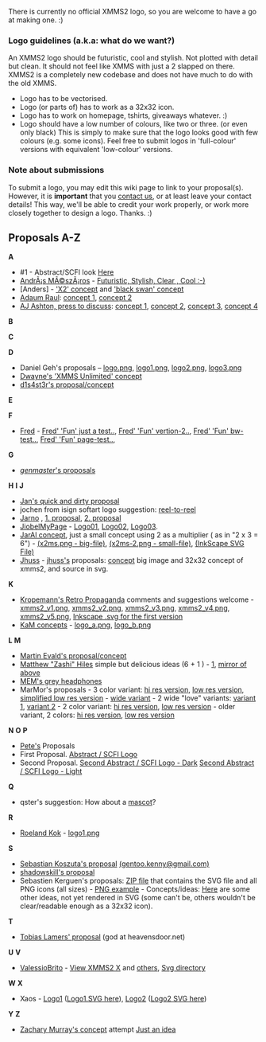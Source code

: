 {{Navbar}}

There is currently no official XMMS2 logo, so you are welcome to have a go at making one. :)

=== Logo guidelines (a.k.a: what do we want?) ===
An XMMS2 logo should be futuristic, cool and stylish. Not plotted with detail but clean. It should not feel like XMMS with just a 2 slapped on there. XMMS2 is a completely new codebase and does not have much to do with the old XMMS.

* Logo has to be vectorised.
* Logo (or parts of) has to work as a 32x32 icon.
* Logo has to work on homepage, tshirts, giveaways whatever. :)
* Logo should have a low number of colours, like two or three. (or even only black) This is simply to make sure that the logo looks good with few colours (e.g. some icons). Feel free to submit logos in 'full-colour' versions with equivalent 'low-colour' versions.

=== Note about submissions ===
To submit a logo, you may edit this wiki page to link to your proposal(s). However, it is '''important''' that you [[About#Contact_info | contact us]], or at least leave your contact details! This way, we'll be able to credit your work properly, or work more closely together to design a logo. Thanks. :)

== Proposals A-Z ==

'''A'''
* #1 - Abstract/SCFI look [http://img161.imageshack.us/img161/9914/xmms2logopete4jj.png Here]
* [mailto:andris@sgmail.hu AndrÃ¡s MÃ©szÃ¡ros] - [http://www.kfki.hu/~meszaros/temp/xmms2.jpg Futuristic, Stylish, Clear , Cool :-)]
* [Anders] - [http://people.0x63.nu/~andersg/xmms2-logo-02.png 'X2' concept] and [http://people.0x63.nu/~andersg/xmms2swan.jpg 'black swan' concept]
* [http://srad.multiply.com/ Adaum Raul]: [[Media:Xmms2-1.jpg | concept 1]], [[Media:Xmms2-2.jpg | concept 2]]
* [[AJ Ashton (aj.ashton@gmail.com)|AJ Ashton, press to discuss]]: [http://www.deviantart.com/view/19084342/ concept 1],  [http://www.deviantart.com/view/19084389/ concept 2], [http://www.deviantart.com/view/19084428/ concept 3], [http://www.deviantart.com/view/19084464/ concept 4]

'''B'''

'''C'''

'''D'''
* Daniel Geh's proposals &ndash; [http://www.crazy-bird.org/xmms2/logo.png logo.png], [http://www.crazy-bird.org/xmms2/logo1.png logo1.png], [http://www.crazy-bird.org/xmms2/logo2.png logo2.png], [http://www.crazy-bird.org/xmms2/logo3.png logo3.png]
* [http://www.dlitz.net/temp/xmms2/xmms2-logo1-small.html Dwayne's 'XMMS Unlimited' concept]
* [http://xoomer.virgilio.it/mental_insomnia/logos/xmms2.png d1s4st3r's proposal/concept]

'''E'''

'''F'''
* [mailto:fred@creatigraph.com Fred] - [http://www.creatigraph.com/xmms.png Fred' 'Fun' just a test..], [http://www.creatigraph.com/xmms-2.png Fred' 'Fun' vertion-2..], [http://www.creatigraph.com/xmms-nb.png Fred' 'Fun' bw-test..], [http://www.creatigraph.com/xmms-test.png Fred' 'Fun' page-test..],

'''G'''
* [http://www.genmaster.co.nr ''genmaster'''s proposals]

'''H'''
'''I'''
'''J'''
* [http://wudika.de/~jan/xmms2/ Jan's quick and dirty proposal]
* jochen from isign softart logo suggestion: [http://www.isign-softart.de/images/xmms2_256x254.png reel-to-reel]
* [mailto:jarno@huittinen.com Jarno] , [http://www.huittinen.com/~jarno/xmms2/xmms2-vers1.jpg 1. proposal], [http://www.huittinen.com/~jarno/xmms2/xmms2-vers2.jpg 2. proposal]
* [mailto:jiobel.c@gmail.com Jiobel][http://jiobel.jogger.pl MyPage] - [http://www.phrack.only.pl/jiobel/new/xmms2/xmms2_logos.png Logo01], [http://www.phrack.only.pl/jiobel/new/xmms2/xmms2_logos_2.png Logo02], [http://www.phrack.only.pl/jiobel/new/xmms2/xmms2_logos_3.png Logo03].
* [mailto:jaral.info@gmail.com JarAl concept], just a small concept using 2 as a multiplier ( as in "2 x 3 = 6") -  [http://geocities.yahoo.com.br/fijaral/x2ms.png (x2ms.png - big-file)], [http://geocities.yahoo.com.br/fijaral/x2ms-2.png (x2ms-2.png - small-file)], [http://geocities.yahoo.com.br/fijaral/x2ms.inkscape.svg (InkScape SVG File)]
* [mailto:jesus@jhuss.com Jhuss] - [http://wiki.xmms2.xmms.se/index.php/User:Jhuss jhuss's] proposals: [http://jhuss.com/news.php?item.4.1 concept] big image and 32x32 concept of xmms2, and source in svg.

'''K'''
* [mailto:kropemann@users.sf.net Kropemann's Retro Propaganda] comments and suggestions welcome - [http://nosuchdomain.net/xmms2_v1.png xmms2_v1.png], [http://nosuchdomain.net/xmms2_v2.png xmms2_v2.png], [http://nosuchdomain.net/xmms2_v3.png xmms2_v3.png], [http://nosuchdomain.net/xmms2_v4.png xmms2_v4.png], [http://nosuchdomain.net/xmms2_v5.png xmms2_v5.png], [http://nosuchdomain.net/xmms2_v1.svg Inkscape .svg for the first version]
* [mailto:leggy@pobox.sk KaM concepts] - [http://www.kam.szm.sk/xmms2/logo_a.png logo_a.png], [http://www.kam.szm.sk/xmms2/logo_b.png logo_b.png]

'''L'''
'''M'''
* [http://81.216.47.145/xmms2.png Martin Evald's proposal/concept]
* [mailto:tragic.descent@gmail.com Matthew "Zashi" Hiles] simple but delicious ideas (6 + 1 ) - [http://vague.sytes.net/images/xmms2-logo.png], [http://phenix.rootshell.be/~trajik/xmms2-logo.png mirror of above]
* [http://mem.neverendnight.com/headphones.png MEM's grey headphones]
* MarMor's proposals - 3 color variant: [[Media:G12541-large.png | hi res version]], [[Media:G12541-small.png | low res version]], [[Media:G12625-small.png | simplified low res version]] - [[Media:G11436.png | wide variant]] - 2 wide "love" variants: [[Media:G9643.png | variant 1]], [[Media:G9643a.png | variant 2]] - 2 color variant: [[Media:G12447-large.png | hi res version]], [[Media:G12447-small.png | low res version]] - older variant, 2 colors: [[Media:G875-large.png | hi res version]], [[Media:G875-small.png | low res version]]


'''N'''
'''O'''
'''P'''
* [http://wiki.xmms2.xmms.se/index.php/User:Pete Pete's] Proposals 
*First Proposal. [http://img85.imageshack.us/img85/3687/xmms2logopete5bx.png Abstract / SCFI Logo]
*Second Proposal. [http://img212.imageshack.us/img212/566/petexmms2abstract1tq1.png Second Abstract / SCFI Logo - Dark] [http://img54.imageshack.us/img54/782/petexmms2abstract2fa4.png Second Abstract / SCFI Logo - Light]

'''Q'''
* qster's suggestion: How about a [http://qster.com/images/XMMS2_Shark.png mascot]?

'''R'''
* [http://gnu-box.nl/ Roeland Kok] - [http://gnu-box.nl/rhkok/art/logo1.png logo1.png]

'''S'''
* [http://sgimpress.nazwa.pl/sk/xmms2.jpg Sebastian Koszuta's proposal] [mailto:gentoo.kenny@gmail.com (gentoo.kenny@gmail.com)]
* [[Media:Xmm2logo00.png | shadowskill's proposal]]
* Sebastien Kerguen's proposals: [http://rapidshare.de/files/14047220/sebastien_kerguen_xmms2_logo_01.zip.html ZIP file] that contains the SVG file and all PNG icons (all sizes) - [http://img148.imageshack.us/img148/7325/logoxmms20164x648io.png PNG example] - Concepts/ideas: [http://img520.imageshack.us/img520/1558/logos6wp.png Here] are some other ideas, not yet rendered in SVG (some can't be, others wouldn't be clear/readable enough as a 32x32 icon).


'''T'''
* [[:Image:Xmms2 logo.png | Tobias Lamers' proposal]] (god at heavensdoor.net)

'''U'''
'''V'''
* [mailto:valessio@ul-jb.org ValessioBrito] - [http://valessio.ul-jb.org/projetos/xmms2/xmms2.png View XMMS2 X] and  [http://valessio.ul-jb.org/projetos/xmms2/xmms2_others.png others], [http://valessio.ul-jb.org/projetos/xmms2/ Svg directory]

'''W'''
'''X'''
* Xaos - [http://xaos.vexillium.org/pub/other/xmms2/logo1.png Logo1] ([http://xaos.vexillium.org/pub/other/xmms2/logo1.svg Logo1.SVG here]), [http://xaos.vexillium.org/pub/other/xmms2/xmms2.png Logo2] ([http://xaos.vexillium.org/pub/other/xmms2/xmms2.svg Logo2 SVG here])

'''Y'''
'''Z'''
* [mailto:dremelofdeath@gmail.com Zachary Murray's concept] attempt  [http://www.geocities.com/dremelofdeath2/xmms2logo.png Just an idea]